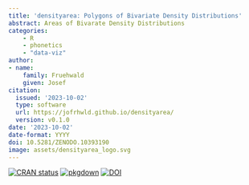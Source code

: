 ```yaml
---
title: 'densityarea: Polygons of Bivariate Density Distributions'
abstract: Areas of Bivarate Density Distributions
categories:
    - R
    - phonetics
    - "data-viz"
author:
- name:
    family: Fruehwald
    given: Josef
citation:
  issued: '2023-10-02'
  type: software
  url: https://jofrhwld.github.io/densityarea/
  version: v0.1.0
date: '2023-10-02'
date-format: YYYY
doi: 10.5281/ZENODO.10393190
image: assets/densityarea_logo.svg
---
```


[![CRAN status](https://www.r-pkg.org/badges/version/densityarea)](https://CRAN.R-project.org/package=densityarea) [![pkgdown](https://github.com/JoFrhwld/densityarea/actions/workflows/pkgdown.yaml/badge.svg)](https://jofrhwld.github.io/densityarea/) [![DOI](https://zenodo.org/badge/691165861.svg)](https://zenodo.org/badge/latestdoi/691165861)